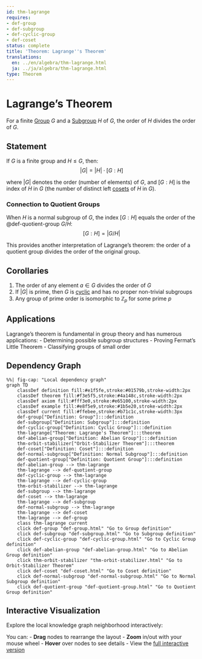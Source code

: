 ```yaml
---
id: thm-lagrange
requires:
- def-group
- def-subgroup
- def-cyclic-group
- def-coset
status: complete
title: 'Theorem: Lagrange''s Theorem'
translations:
  en: ../en/algebra/thm-lagrange.html
  ja: ../ja/algebra/thm-lagrange.html
type: Theorem
---
```


# Lagrange's Theorem {#thm-lagrange}

For a finite [Group](def-group.qmd) $G$ and a [Subgroup](def-subgroup.qmd) $H$ of $G$, the order of $H$ divides the order of $G$.

## Statement

If $G$ is a finite group and $H \leq G$, then:
$$|G| = |H| \cdot [G:H]$$

where $|G|$ denotes the order (number of elements) of $G$, and $[G:H]$ is the index of $H$ in $G$ (the number of distinct left [cosets](def-coset.qmd) of $H$ in $G$).

### Connection to Quotient Groups

When $H$ is a normal subgroup of $G$, the index $[G:H]$ equals the order of the @def-quotient-group $G/H$:
$$[G:H] = |G/H|$$

This provides another interpretation of Lagrange's theorem: the order of a quotient group divides the order of the original group.

## Corollaries

1. The order of any element $a \in G$ divides the order of $G$
2. If $|G|$ is prime, then $G$ is [cyclic](def-cyclic-group.qmd) and has no proper non-trivial subgroups
3. Any group of prime order is isomorphic to $\mathbb{Z}_p$ for some prime $p$

## Applications

Lagrange's theorem is fundamental in group theory and has numerous applications:
- Determining possible subgroup structures
- Proving Fermat's Little Theorem
- Classifying groups of small order

## Dependency Graph

```mermaid
%%| fig-cap: "Local dependency graph"
graph TD
    classDef definition fill:#e1f5fe,stroke:#01579b,stroke-width:2px
    classDef theorem fill:#f3e5f5,stroke:#4a148c,stroke-width:2px
    classDef axiom fill:#fff3e0,stroke:#e65100,stroke-width:2px
    classDef example fill:#e8f5e9,stroke:#1b5e20,stroke-width:2px
    classDef current fill:#ffebee,stroke:#b71c1c,stroke-width:3px
    def-group["Definition: Group"]:::definition
    def-subgroup["Definition: Subgroup"]:::definition
    def-cyclic-group["Definition: Cyclic Group"]:::definition
    thm-lagrange["Theorem: Lagrange's Theorem"]:::theorem
    def-abelian-group["Definition: Abelian Group"]:::definition
    thm-orbit-stabilizer["Orbit-Stabilizer Theorem"]:::theorem
    def-coset["Definition: Coset"]:::definition
    def-normal-subgroup["Definition: Normal Subgroup"]:::definition
    def-quotient-group["Definition: Quotient Group"]:::definition
    def-abelian-group --> thm-lagrange
    thm-lagrange --> def-quotient-group
    def-cyclic-group --> thm-lagrange
    thm-lagrange --> def-cyclic-group
    thm-orbit-stabilizer --> thm-lagrange
    def-subgroup --> thm-lagrange
    def-coset --> thm-lagrange
    thm-lagrange --> def-subgroup
    def-normal-subgroup --> thm-lagrange
    thm-lagrange --> def-coset
    thm-lagrange --> def-group
    class thm-lagrange current
    click def-group "def-group.html" "Go to Group definition"
    click def-subgroup "def-subgroup.html" "Go to Subgroup definition"
    click def-cyclic-group "def-cyclic-group.html" "Go to Cyclic Group definition"
    click def-abelian-group "def-abelian-group.html" "Go to Abelian Group definition"
    click thm-orbit-stabilizer "thm-orbit-stabilizer.html" "Go to Orbit-Stabilizer Theorem"
    click def-coset "def-coset.html" "Go to Coset definition"
    click def-normal-subgroup "def-normal-subgroup.html" "Go to Normal Subgroup definition"
    click def-quotient-group "def-quotient-group.html" "Go to Quotient Group definition"
```

## Interactive Visualization

Explore the local knowledge graph neighborhood interactively:

::: {.graph-viz data-id="thm-lagrange" data-width="700" data-height="500"}
:::

You can:
- **Drag** nodes to rearrange the layout
- **Zoom** in/out with your mouse wheel
- **Hover** over nodes to see details
- View the [full interactive version](../../output/interactive/thm-lagrange.html){target="_blank"}
